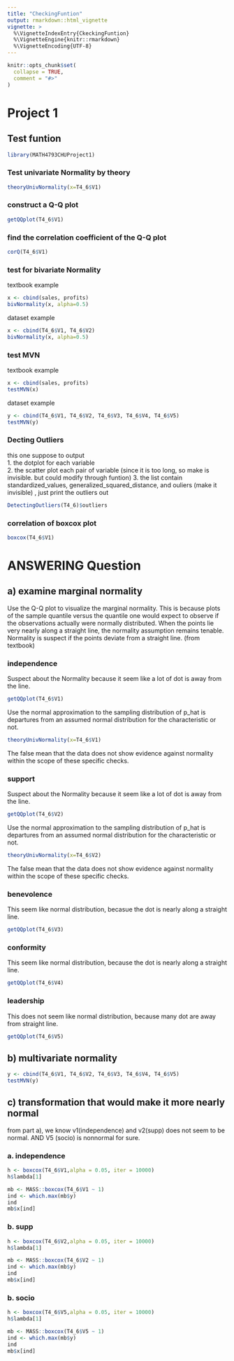 ```yaml
---
title: "CheckingFuntion"
output: rmarkdown::html_vignette
vignette: >
  %\VignetteIndexEntry{CkeckingFuntion}
  %\VignetteEngine{knitr::rmarkdown}
  %\VignetteEncoding{UTF-8}
---
```


```r
knitr::opts_chunk$set(
  collapse = TRUE,
  comment = "#>"
)
```

# Project 1
## Test funtion
```r
library(MATH4793CHUProject1)
```
### Test univariate Normality by theory
```r
theoryUnivNormality(x=T4_6$V1)
```

### construct a Q-Q plot
```r
getQQplot(T4_6$V1)
```

### find the correlation coefficient of the Q-Q plot
```r
corQ(T4_6$V1)
```

### test for bivariate Normality
textbook example
```r
x <- cbind(sales, profits)
bivNormality(x, alpha=0.5)
```

dataset example
```r
x <- cbind(T4_6$V1, T4_6$V2)
bivNormality(x, alpha=0.5)
```

### test MVN
textbook example
```r
x <- cbind(sales, profits)
testMVN(x)
```

dataset example
```r
y <- cbind(T4_6$V1, T4_6$V2, T4_6$V3, T4_6$V4, T4_6$V5)
testMVN(y)
```

### Decting Outliers
this one suppose to output  
1. the dotplot for each variable  
2. the scatter plot each pair of variable  (since it is too long, so make is invisible. but could modify through funtion)
3. the list contain standardized_values, generalized_squared_distance, and ouliers (make it invisible)  , just print the outliers out
```r
DetectingOutliers(T4_6)$outliers
```

### correlation of boxcox plot
```r
boxcox(T4_6$V1)
```


# ANSWERING Question
## a) examine marginal normality
Use the Q-Q plot to visualize the marginal normality.  This is because plots of the sample quantile versus the quantile one would expect to observe if the observations actually were normally distributed. When the points lie very nearly along a straight line, the normality assumption remains tenable. Normality is suspect if the points deviate from a straight line. (from textbook)

### independence
Suspect about the Normality because it seem like a lot of dot is away from the line. 
```r
getQQplot(T4_6$V1)
```

Use the normal approximation to the sampling distribution of p_hat is departures from an assumed normal distribution for the  characteristic or not.
```r
theoryUnivNormality(x=T4_6$V1)
```
The false mean that the data does not show evidence against normality within the scope of these specific checks. 

### support
Suspect about the Normality because it seem like a lot of dot is away from the line.
```r
getQQplot(T4_6$V2)
```

Use the normal approximation to the sampling distribution of p_hat is departures from an assumed normal distribution for the  characteristic or not.
```r
theoryUnivNormality(x=T4_6$V2)
```
The false mean that the data does not show evidence against normality within the scope of these specific checks. 


### benevolence
This seem like normal distribution, becasue the dot is nearly along a straight line.
```r
getQQplot(T4_6$V3)
```

### conformity
This seem like normal distribution, because the dot is nearly along a straight line.
```r
getQQplot(T4_6$V4)
```



### leadership
This does not seem like normal distribution, because many dot are away from straight line.
```r
getQQplot(T4_6$V5)
```


## b) multivariate normality
```r
y <- cbind(T4_6$V1, T4_6$V2, T4_6$V3, T4_6$V4, T4_6$V5)
testMVN(y)
```

## c) transformation that would make it more nearly normal
from part a), we know v1(independence) and v2(supp) does not seem to be normal. AND V5 (socio) is nonnormal for sure.

### a. independence
```r
h <- boxcox(T4_6$V1,alpha = 0.05, iter = 10000)
h$lambda[1]
```

```r
mb <- MASS::boxcox(T4_6$V1 ~ 1)
ind <- which.max(mb$y)
ind
mb$x[ind]
```

### b. supp
```r
h <- boxcox(T4_6$V2,alpha = 0.05, iter = 10000)
h$lambda[1]
```
```r
mb <- MASS::boxcox(T4_6$V2 ~ 1)
ind <- which.max(mb$y)
ind
mb$x[ind]
```

### b. socio
```r
h <- boxcox(T4_6$V5,alpha = 0.05, iter = 10000)
h$lambda[1]
```
```r
mb <- MASS::boxcox(T4_6$V5 ~ 1)
ind <- which.max(mb$y)
ind
mb$x[ind]
```
